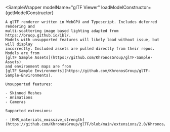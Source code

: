 

<SampleWrapper 
    modelName="glTF Viewer"
    loadModelConstructor={getModelConstructor}
>
    A glTF renderer written in WebGPU and Typescript. Includes deferred rendering and 
    multi-scattering image based lighting adapted from https://bruop.github.io/ibl/. 
    Models with unsupported features will likely load without issue, but will display 
    incorrectly. Included assets are pulled directly from their repos. Models are from 
    [glTF Sample Assets](https://github.com/KhronosGroup/glTF-Sample-Assets)
    and environment maps are from 
    [glTF Sample Environments](https://github.com/KhronosGroup/glTF-Sample-Environments).

    Unsupported features:

    - Skinned Meshes
    - Animations
    - Cameras

    Supported extensions:

    - [KHR_materials_emissive_strength](https://github.com/KhronosGroup/glTF/blob/main/extensions/2.0/Khronos/KHR_materials_emissive_strength/README.md)
</SampleWrapper>

